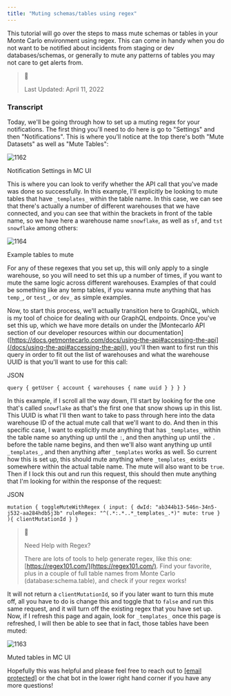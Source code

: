```yaml
---
title: "Muting schemas/tables using regex"
---
```


This tutorial will go over the steps to mass mute schemas or tables in your Monte Carlo environment using regex. This can come in handy when you do not want to be notified about incidents from staging or dev databases/schemas, or generally to mute any patterns of tables you may not care to get alerts from.

> 🚧
> 
> Last Updated: April 11, 2022

### Transcript

Today, we'll be going through how to set up a muting regex for your notifications. The first thing you'll need to do here is go to "Settings" and then "Notifications". This is where you'll notice at the top there's both "Mute Datasets" as well as "Mute Tables":

![1162](/images/6872fd4-Screen_Shot_2022-04-11_at_7.20.45_PM.png "Screen Shot 2022-04-11 at 7.20.45 PM.png")

Notification Settings in MC UI

This is where you can look to verify whether the API call that you've made was done so successfully. In this example, I'll explicitly be looking to mute tables that have `_templates_` within the table name. In this case, we can see that there's actually a number of different warehouses that we have connected, and you can see that within the brackets in front of the table name, so we have here a warehouse name `snowflake`, as well as `sf`, and `tst snowflake` among others:

![1164](/images/64b3b9f-Screen_Shot_2022-04-11_at_7.21.01_PM.png "Screen Shot 2022-04-11 at 7.21.01 PM.png")

Example tables to mute

For any of these regexes that you set up, this will only apply to a single warehouse, so you will need to set this up a number of times, if you want to mute the same logic across different warehouses. Examples of that could be something like any temp tables, if you wanna mute anything that has `temp_`, or `test_`, or `dev_` as simple examples.

Now, to start this process, we'll actually transition here to GraphiQL, which is my tool of choice for dealing with our GraphQL endpoints. Once you've set this up, which we have more details on under the \[Montecarlo API section of our developer resources within our documentation\] ([https://docs.getmontecarlo.com/docs/using-the-api#accessing-the-api](/docs/using-the-api#accessing-the-api)), you'll then want to first run this query in order to fit out the list of warehouses and what the warehouse UUID is that you'll want to use for this call:

JSON

`query {
  getUser {
    account {
      warehouses {
        name
        uuid
      }
    }
  }
}
`

In this example, if I scroll all the way down, I'll start by looking for the one that's called `snowflake` as that's the first one that snow shows up in this list. This UUID is what I'll then want to take to pass through here into the data warehouse ID of the actual mute call that we'll want to do. And then in this specific case, I want to explicitly mute anything that has `_templates_` within the table name so anything up until the `:`, and then anything up until the `.` before the table name begins, and then we'll also want anything up until `_templates_`, and then anything after `_templates` works as well. So current how this is set up, this should mute anything where `_templates_` exists somewhere within the actual table name. The mute will also want to be `true`. Then if I lock this out and run this request, this should then mute anything that I'm looking for within the response of the request:

JSON

`mutation {
  toggleMuteWithRegex (
    input: {
	    dwId: "ab344b13-546n-34n5-j532-aa284hdb5j3b"
    	ruleRegex: "^(.*:.*..*_templates_.*)"
    	mute: true
    }
	){
  clientMutationId
	}
}
`

> 📘
> 
> Need Help with Regex?
> 
> There are lots of tools to help generate regex, like this one: [https://regex101.com/](https://regex101.com/). Find your favorite, plus in a couple of full table names from Monte Carlo (database:schema.table), and check if your regex works!

It will not return a `clientMutationId`, so if you later want to turn this mute off, all you have to do is change this and toggle that to `false` and run this same request, and it will turn off the existing regex that you have set up. Now, if I refresh this page and again, look for `_templates_` once this page is refreshed, I will then be able to see that in fact, those tables have been muted:

![1163](/images/b4ad4b0-Screen_Shot_2022-04-11_at_7.34.01_PM.png "Screen Shot 2022-04-11 at 7.34.01 PM.png")

Muted tables in MC UI

Hopefully this was helpful and please feel free to reach out to [\[email protected\]](/cdn-cgi/l/email-protection#b1c2c4c1c1dec3c5f1dcdedfc5d4d2d0c3ddded5d0c5d09fd2dedc) or the chat bot in the lower right hand corner if you have any more questions!